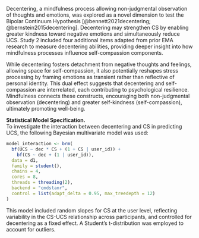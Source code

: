 
Decentering, a mindfulness process allowing non-judgmental observation of thoughts and emotions, was explored as a novel dimension to test the Bipolar Continuum Hypothesis [@bennett2021decentering; @bernstein2015decentering]. Decentering may strengthen CS by enabling greater kindness toward negative emotions and simultaneously reduce UCS. Study 2 included four additional items adapted from prior EMA research to measure decentering abilities, providing deeper insight into how mindfulness processes influence self-compassion components.

While decentering fosters detachment from negative thoughts and feelings, allowing space for self-compassion, it also potentially reshapes stress processing by framing emotions as transient rather than reflective of personal identity. This dual effect suggests that decentering and self-compassion are interrelated, each contributing to psychological resilience. Mindfulness connects these constructs, encouraging both non-judgmental observation (decentering) and greater self-kindness (self-compassion), ultimately promoting well-being.

**Statistical Model Specification.**  
To investigate the interaction between decentering and CS in predicting UCS, the following Bayesian multivariate model was used:

```r
model_interaction <- brm(
  bf(UCS ~ dec * CS + (1 + CS | user_id)) +
    bf(CS ~ dec + (1 | user_id)),
  data = d1,
  family = student(),
  chains = 4,
  cores = 8,
  threads = threading(2),
  backend = "cmdstanr",
  control = list(adapt_delta = 0.95, max_treedepth = 12)
)
```

This model included random slopes for CS at the user level, reflecting variability in the CS-UCS relationship across participants, and controlled for decentering as a fixed effect. A Student’s t-distribution was employed to account for outliers.

